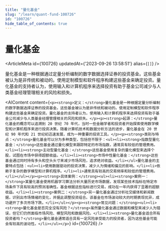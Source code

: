 ```yaml
---
title: "量化基金"
slug: "/learn/quant-fund-100726"
id: "100726"
hide_table_of_contents: true
---
```



# 量化基金

<ArticleMeta id={100726} updatedAt={'2023-09-26 13:58:51'} alias={`[]`} />
<div className='border-solid border-b border-t-0 my-4 border-[var(--ifm-color-gray-300)]' />

量化基金是一种根据通过定量分析编制的数字数据选择证券的投资基金。这些基金被认为是非传统和被动的。使用定制模型和软件程序构建这些基金来确定投资。量化基金的支持者认为，使用输入和计算机程序来选择投资有助于基金公司减少与人类基金经理管理相关的风险和损失。

<AIContent content={`<p><strong>定义：</strong>量化基金是一种根据定量分析编制的数字数据选择证券的投资基金。这些基金被认为是非传统和被动的。使用定制模型和软件程序构建这些基金来确定投资。量化基金的支持者认为，使用输入和计算机程序来选择投资有助于基金公司减少与人类基金经理管理相关的风险和损失。</p><p><strong>起源：</strong>量化基金的概念可以追溯到 20 世纪 70 年代，当时一些金融学者和投资者开始探索使用数学模型和计算机程序来进行投资决策。随着计算机技术和数据分析方法的进步，量化基金在 20 世纪 90 年代和 21 世纪初迅速发展，成为一种重要的投资工具。</p><p><strong>类别与特点：</strong>量化基金可以分为多种类型，包括但不限于：<ul><li><strong>指数型量化基金：</strong>这些基金通过量化模型来跟踪特定的市场指数，通常具有较低的管理费用。</li><li><strong>主动型量化基金：</strong>这些基金使用复杂的量化模型来选择个股，试图在市场中获得超额收益。</li><li><strong>市场中性量化基金：</strong>这些基金通过同时持有多头和空头头寸来减少市场风险，追求绝对收益。</li></ul>量化基金的主要特点包括：<ul><li>使用数据驱动的投资决策，减少人为情绪和偏见的影响。</li><li>依赖于复杂的数学模型和计算机程序。</li><li>通常具有较高的交易频率和较低的管理费用。</li></ul></p><p><strong>具体案例：</strong><ul><li><strong>案例一：</strong>某量化基金使用机器学习算法分析大量历史市场数据，发现某些技术指标在特定市场条件下具有较高的预测准确性。基金根据这些指标进行交易，成功在一年内获得了显著的超额收益。</li><li><strong>案例二：</strong>另一量化基金通过分析社交媒体和新闻数据，识别出市场情绪的变化，并据此调整投资组合。该基金在市场波动较大的时期表现优异，成功避开了多次市场下跌。</li></ul></p><p><strong>常见问题：</strong><ul><li><strong>量化基金是否完全没有风险？</strong>虽然量化基金通过数据和模型来减少人为错误，但它们仍然面临市场风险、模型风险和数据风险。</li><li><strong>量化基金适合所有投资者吗？</strong>量化基金通常适合具有一定风险承受能力的投资者，因为这些基金可能会有较高的波动性。</li></ul></p>`} id={100726} />
